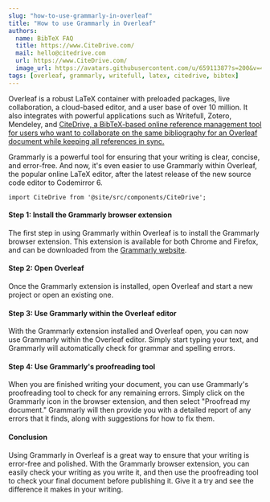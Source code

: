 ```yaml
---
slug: "how-to-use-grammarly-in-overleaf"
title: "How to use Grammarly in Overleaf"
authors:
  name: BibTeX FAQ
  title: https://www.CiteDrive.com/
  mail: hello@citedrive.com
  url: https://www.CiteDrive.com/
  image_url: https://avatars.githubusercontent.com/u/65911387?s=200&v=4
tags: [overleaf, grammarly, writefull, latex, citedrive, bibtex]
---
```


Overleaf is a robust LaTeX container with preloaded packages, live collaboration, a cloud-based editor, and a user base of over 10 million. It also integrates with powerful applications such as Writefull, Zotero, Mendeley, and [CiteDrive, a BibTeX-based online reference management tool for users who want to collaborate on the same bibliography for an Overleaf document while keeping all references in sync.](https://www.overleaf.com/blog/better-bibliography-management-with-overleaf-citedrive-and-bibtex-biblatex)


Grammarly is a powerful tool for ensuring that your writing is clear, concise, and error-free. And now, it's even easier to use Grammarly within Overleaf, the popular online LaTeX editor, after the latest release of the new source code editor to Codemirror 6. 

```mdx-code-block
import CiteDrive from '@site/src/components/CiteDrive';
```
<CiteDrive /> 

#### Step 1: Install the Grammarly browser extension

The first step in using Grammarly within Overleaf is to install the Grammarly browser extension. This extension is available for both Chrome and Firefox, and can be downloaded from the [Grammarly website](https://www.grammarly.com/).

#### Step 2: Open Overleaf

Once the Grammarly extension is installed, open Overleaf and start a new project or open an existing one.

#### Step 3: Use Grammarly within the Overleaf editor

With the Grammarly extension installed and Overleaf open, you can now use Grammarly within the Overleaf editor. Simply start typing your text, and Grammarly will automatically check for grammar and spelling errors.

#### Step 4: Use Grammarly's proofreading tool

When you are finished writing your document, you can use Grammarly's proofreading tool to check for any remaining errors. Simply click on the Grammarly icon in the browser extension, and then select "Proofread my document." Grammarly will then provide you with a detailed report of any errors that it finds, along with suggestions for how to fix them.

#### Conclusion

Using Grammarly in Overleaf is a great way to ensure that your writing is error-free and polished. With the Grammarly browser extension, you can easily check your writing as you write it, and then use the proofreading tool to check your final document before publishing it. Give it a try and see the difference it makes in your writing.
